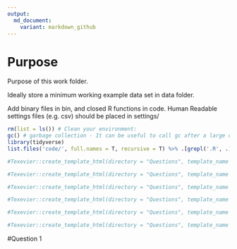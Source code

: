 ```yaml
---
output:
  md_document:
    variant: markdown_github
---
```


# Purpose

Purpose of this work folder.

Ideally store a minimum working example data set in data folder.

Add binary files in bin, and closed R functions in code. Human Readable settings files (e.g. csv) should be placed in settings/


```r
rm(list = ls()) # Clean your environment:
gc() # garbage collection - It can be useful to call gc after a large object has been removed, as this may prompt R to return memory to the operating system.
library(tidyverse)
list.files('code/', full.names = T, recursive = T) %>% .[grepl('.R', .)] %>% as.list() %>% walk(~source(.))
```

```r
#Texevier::create_template_html(directory = "Questions", template_name = "Question1")

#Texevier::create_template_html(directory = "Questions", template_name = "Question2")

#Texevier::create_template_html(directory = "Questions", template_name = "Question3")

#Texevier::create_template_html(directory = "Questions", template_name = "Question4")

#Texevier::create_template_html(directory = "Questions", template_name = "Question5")

#Texevier::create_template_html(directory = "Questions", template_name = "Question6")

```

#Question 1

